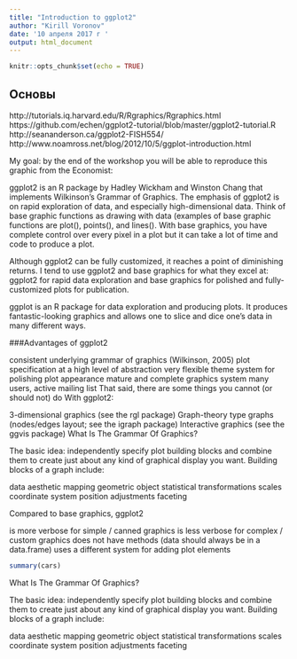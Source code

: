 ```yaml
---
title: "Introduction to ggplot2"
author: "Kirill Voronov"
date: '10 апреля 2017 г '
output: html_document
---
```


```r
knitr::opts_chunk$set(echo = TRUE)
```

## Основы

http://tutorials.iq.harvard.edu/R/Rgraphics/Rgraphics.html
https://github.com/echen/ggplot2-tutorial/blob/master/ggplot2-tutorial.R
http://seananderson.ca/ggplot2-FISH554/
http://www.noamross.net/blog/2012/10/5/ggplot-introduction.html

My goal: by the end of the workshop you will be able to reproduce this graphic from the Economist:

ggplot2 is an R package by Hadley Wickham and Winston Chang that implements Wilkinson's Grammar of Graphics. The emphasis of ggplot2 is on rapid exploration of data, and especially high-dimensional data. Think of base graphic functions as drawing with data (examples of base graphic functions are plot(), points(), and lines(). With base graphics, you have complete control over every pixel in a plot but it can take a lot of time and code to produce a plot.

Although ggplot2 can be fully customized, it reaches a point of diminishing returns. I tend to use ggplot2 and base graphics for what they excel at: ggplot2 for rapid data exploration and base graphics for polished and fully-customized plots for publication.

ggplot is an R package for data exploration and producing plots. It produces fantastic-looking graphics and allows one to slice and dice one’s data in many different ways.

###Advantages of ggplot2

consistent underlying grammar of graphics (Wilkinson, 2005)
plot specification at a high level of abstraction
very flexible
theme system for polishing plot appearance
mature and complete graphics system
many users, active mailing list
That said, there are some things you cannot (or should not) do With ggplot2:

3-dimensional graphics (see the rgl package)
Graph-theory type graphs (nodes/edges layout; see the igraph package)
Interactive graphics (see the ggvis package)
What Is The Grammar Of Graphics?

The basic idea: independently specify plot building blocks and combine them to create just about any kind of graphical display you want. Building blocks of a graph include:

data
aesthetic mapping
geometric object
statistical transformations
scales
coordinate system
position adjustments
faceting

Compared to base graphics, ggplot2

is more verbose for simple / canned graphics
is less verbose for complex / custom graphics
does not have methods (data should always be in a data.frame)
uses a different system for adding plot elements



```r
summary(cars)
```

What Is The Grammar Of Graphics?

The basic idea: independently specify plot building blocks and combine them to create just about any kind of graphical display you want. Building blocks of a graph include:

data
aesthetic mapping
geometric object
statistical transformations
scales
coordinate system
position adjustments
faceting



